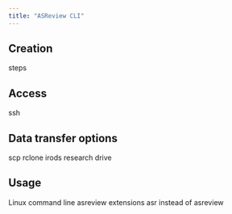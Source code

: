 ```yaml
--- 
title: "ASReview CLI"
---
```


## Creation
steps

## Access
ssh

## Data transfer options
scp
rclone
irods
research drive

## Usage
Linux command line
asreview extensions
asr instead of asreview

